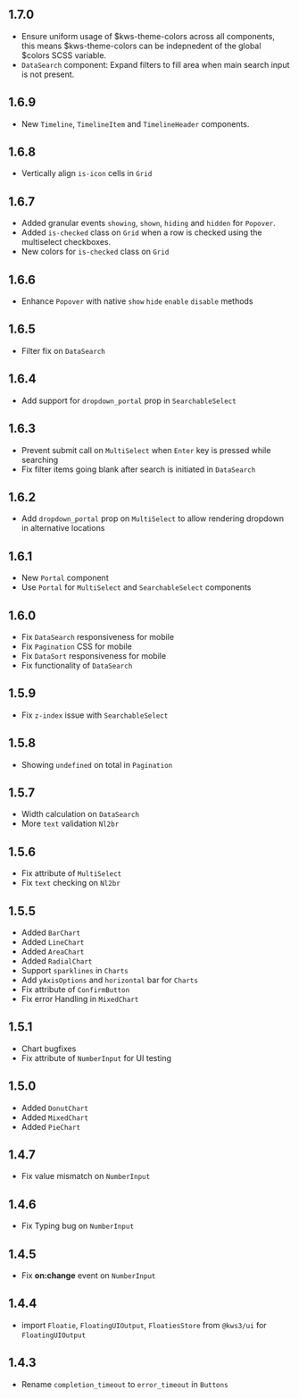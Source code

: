 ## 1.7.0
- Ensure uniform usage of $kws-theme-colors across all components, this means $kws-theme-colors can be indepnedent of the global $colors SCSS variable.
- `DataSearch` component: Expand filters to fill area when main search input is not present.

## 1.6.9
- New `Timeline`, `TimelineItem` and `TimelineHeader` components.

## 1.6.8
- Vertically align `is-icon` cells in `Grid`

## 1.6.7
- Added granular events `showing`, `shown`, `hiding` and `hidden` for `Popover`.
- Added `is-checked` class on `Grid` when a row is checked using the multiselect checkboxes.
- New colors for `is-checked` class on `Grid`

## 1.6.6
- Enhance `Popover` with native `show` `hide` `enable` `disable` methods

## 1.6.5
- Filter fix on `DataSearch`

## 1.6.4
- Add support for `dropdown_portal` prop in `SearchableSelect`

## 1.6.3
- Prevent submit call on `MultiSelect` when `Enter` key is pressed while searching
- Fix filter items going blank after search is initiated in `DataSearch`

## 1.6.2
- Add `dropdown_portal` prop on `MultiSelect` to allow rendering dropdown in alternative locations

## 1.6.1
- New `Portal` component
- Use `Portal` for `MultiSelect` and `SearchableSelect` components

## 1.6.0
- Fix `DataSearch` responsiveness for mobile
- Fix `Pagination` CSS for mobile
- Fix `DataSort`  responsiveness for mobile
- Fix functionality of `DataSearch`

## 1.5.9
- Fix `z-index` issue with `SearchableSelect`

## 1.5.8
- Showing `undefined` on total in `Pagination`

## 1.5.7
- Width calculation on `DataSearch`
- More `text` validation `Nl2br`

## 1.5.6
- Fix attribute of `MultiSelect`
- Fix `text` checking on `Nl2br`

## 1.5.5
- Added `BarChart`
- Added `LineChart`
- Added `AreaChart`
- Added `RadialChart`
- Support `sparklines` in `Charts`
- Add `yAxisOptions` and `horizontal` bar for `Charts`
- Fix attribute of `ConfirmButton`
- Fix error Handling in `MixedChart`

## 1.5.1
- Chart bugfixes
- Fix attribute of `NumberInput` for UI testing

## 1.5.0
- Added `DonutChart`
- Added `MixedChart`
- Added `PieChart`

## 1.4.7
- Fix value mismatch on `NumberInput`

## 1.4.6
- Fix Typing bug on `NumberInput`

## 1.4.5
- Fix **on:change** event on `NumberInput`

## 1.4.4
- import  `Floatie`, `FloatingUIOutput`, `FloatiesStore` from `@kws3/ui` for `FloatingUIOutput`

## 1.4.3
- Rename `completion_timeout` to `error_timeout` in `Buttons`